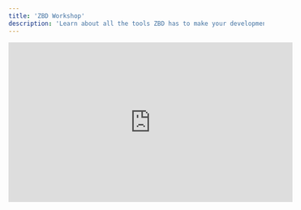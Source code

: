 ```yaml
---
title: 'ZBD Workshop'
description: 'Learn about all the tools ZBD has to make your development experience great.'
---
```


<iframe
  width="560"
  height="315"
  src="https://www.youtube.com/embed/uin1P8lo4I8"
  title="YouTube video player"
  frameborder="0"
  allow="accelerometer; autoplay; clipboard-write; encrypted-media; gyroscope; picture-in-picture"
  allowfullscreen
></iframe>